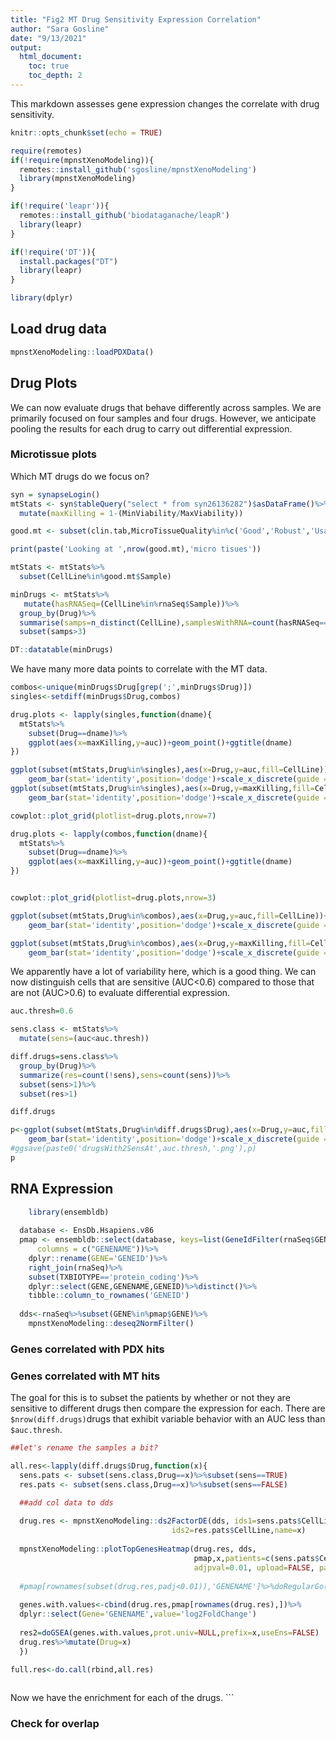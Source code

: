 ```yaml
---
title: "Fig2 MT Drug Sensitivity Expression Correlation"
author: "Sara Gosline"
date: "9/13/2021"
output:  
  html_document:
    toc: true
    toc_depth: 2
---
```


This markdown assesses gene expression changes the correlate with drug sensitivity.

```r
knitr::opts_chunk$set(echo = TRUE)

require(remotes)
if(!require(mpnstXenoModeling)){
  remotes::install_github('sgosline/mpnstXenoModeling')
  library(mpnstXenoModeling)
}

if(!require('leapr')){
  remotes::install_github('biodataganache/leapR')
  library(leapr)
}

if(!require('DT')){
  install.packages("DT")
  library(leapr)
}

library(dplyr)

```


## Load drug data
```r
mpnstXenoModeling::loadPDXData()

```


## Drug Plots

We can now evaluate drugs that behave differently across samples. We are primarily focused on four samples and four drugs. However, we anticipate pooling the results for each drug to carry out differential expression.


### Microtissue plots

Which MT drugs do we focus on?

```r
syn = synapseLogin()
mtStats <- syn$tableQuery("select * from syn26136282")$asDataFrame()%>%
  mutate(maxKilling = 1-(MinViability/MaxViability))

good.mt <- subset(clin.tab,MicroTissueQuality%in%c('Good','Robust','Usable'))%>%distinct()

print(paste('Looking at ',nrow(good.mt),'micro tisues'))

mtStats <- mtStats%>%
  subset(CellLine%in%good.mt$Sample)

minDrugs <- mtStats%>%
   mutate(hasRNASeq=(CellLine%in%rnaSeq$Sample))%>%
  group_by(Drug)%>%
  summarise(samps=n_distinct(CellLine),samplesWithRNA=count(hasRNASeq==TRUE))%>%
  subset(samps>3)

DT::datatable(minDrugs)

```

We have many more data points to correlate with the MT data.

```r

combos<-unique(minDrugs$Drug[grep(';',minDrugs$Drug)])
singles<-setdiff(minDrugs$Drug,combos)

drug.plots <- lapply(singles,function(dname){
  mtStats%>%
    subset(Drug==dname)%>%
    ggplot(aes(x=maxKilling,y=auc))+geom_point()+ggtitle(dname)
})

ggplot(subset(mtStats,Drug%in%singles),aes(x=Drug,y=auc,fill=CellLine))+
    geom_bar(stat='identity',position='dodge')+scale_x_discrete(guide = guide_axis(angle=90))
ggplot(subset(mtStats,Drug%in%singles),aes(x=Drug,y=maxKilling,fill=CellLine))+
    geom_bar(stat='identity',position='dodge')+scale_x_discrete(guide = guide_axis(angle=90))

cowplot::plot_grid(plotlist=drug.plots,nrow=7)

drug.plots <- lapply(combos,function(dname){
  mtStats%>%
    subset(Drug==dname)%>%
    ggplot(aes(x=maxKilling,y=auc))+geom_point()+ggtitle(dname)
})


cowplot::plot_grid(plotlist=drug.plots,nrow=3)

ggplot(subset(mtStats,Drug%in%combos),aes(x=Drug,y=auc,fill=CellLine))+
    geom_bar(stat='identity',position='dodge')+scale_x_discrete(guide = guide_axis(angle=90))

ggplot(subset(mtStats,Drug%in%combos),aes(x=Drug,y=maxKilling,fill=CellLine))+
    geom_bar(stat='identity',position='dodge')+scale_x_discrete(guide = guide_axis(angle=90))


```
We apparently have a lot of variability here, which is a good thing. We can now distinguish cells that are sensitive (AUC<0.6) compared to those that are not (AUC>0.6) to evaluate differential expression.

```r

auc.thresh=0.6

sens.class <- mtStats%>%
  mutate(sens=(auc<auc.thresh))

diff.drugs=sens.class%>%
  group_by(Drug)%>%
  summarize(res=count(!sens),sens=count(sens))%>%
  subset(sens>1)%>%
  subset(res>1)

diff.drugs

p<-ggplot(subset(mtStats,Drug%in%diff.drugs$Drug),aes(x=Drug,y=auc,fill=CellLine))+
    geom_bar(stat='identity',position='dodge')+scale_x_discrete(guide = guide_axis(angle=90))
#ggsave(paste0('drugsWith2SensAt',auc.thresh,'.png'),p)
p
```


## RNA Expression


```r


    library(ensembldb)
  
  database <- EnsDb.Hsapiens.v86
  pmap <- ensembldb::select(database, keys=list(GeneIdFilter(rnaSeq$GENE), TxBiotypeFilter("protein_coding")),
      columns = c("GENENAME"))%>%
    dplyr::rename(GENE='GENEID')%>%
    right_join(rnaSeq)%>%
    subset(TXBIOTYPE=='protein_coding')%>%
    dplyr::select(GENE,GENENAME,GENEID)%>%distinct()%>%
    tibble::column_to_rownames('GENEID')
  
  dds<-rnaSeq%>%subset(GENE%in%pmap$GENE)%>%
    mpnstXenoModeling::deseq2NormFilter()


```

### Genes correlated with PDX hits

### Genes correlated with MT hits

The goal for this is to subset the patients by whether or not they are sensitive to different drugs then compare the expression for each. There are `$nrow(diff.drugs)`drugs that exhibit variable behavior with an AUC less than `$auc.thresh`. 

```r

##let's rename the samples a bit? 

all.res<-lapply(diff.drugs$Drug,function(x){
  sens.pats <- subset(sens.class,Drug==x)%>%subset(sens==TRUE)
  res.pats <- subset(sens.class,Drug==x)%>%subset(sens==FALSE)

  ##add col data to dds
    
  drug.res <- mpnstXenoModeling::ds2FactorDE(dds, ids1=sens.pats$CellLine,
                                    ids2=res.pats$CellLine,name=x)
  
  mpnstXenoModeling::plotTopGenesHeatmap(drug.res, dds,
                                         pmap,x,patients=c(sens.pats$CellLine,res.pats$CellLine),
                                         adjpval=0.01, upload=FALSE, parentID='syn25323411')
  
  #pmap[rownames(subset(drug.res,padj<0.01)),'GENENAME']%>%doRegularGo(prefix=x)
  
  genes.with.values<-cbind(drug.res,pmap[rownames(drug.res),])%>%
  dplyr::select(Gene='GENENAME',value='log2FoldChange')
                   
  res2=doGSEA(genes.with.values,prot.univ=NULL,prefix=x,useEns=FALSE)
  drug.res%>%mutate(Drug=x)
  })

full.res<-do.call(rbind,all.res)
                                   
```


Now we have the enrichment for each of the drugs. 
```

### Check for overlap